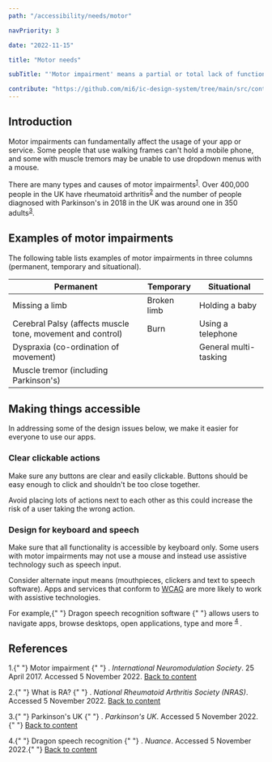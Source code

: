 ```yaml
---
path: "/accessibility/needs/motor"

navPriority: 3

date: "2022-11-15"

title: "Motor needs"

subTitle: "'Motor impairment' means a partial or total lack of function in a body part, usually a limb or limbs."

contribute: "https://github.com/mi6/ic-design-system/tree/main/src/content/structured/accessibility/needs/motor.mdx"
---
```


## Introduction

Motor impairments can fundamentally affect the usage of your app or service. Some people that use walking frames can't hold a mobile phone, and some with muscle tremors may be unable to use dropdown menus with a mouse.

There are many types and causes of motor impairments<sup id="ref-1"><a href="#fn-1">1</a></sup>. Over 400,000 people in the UK have rheumatoid arthritis<sup id="ref-2"><a href="#fn-2">2</a></sup> and the number of people diagnosed with Parkinson's in 2018 in the UK was around one in 350 adults<sup id="ref-3"><a href="#fn-3">3</a></sup>.

## Examples of motor impairments

The following table lists examples of motor impairments in three columns (permanent, temporary and situational).

| Permanent                                                  | Temporary   | Situational           |
| ---------------------------------------------------------- | ----------- | --------------------- |
| Missing a limb                                             | Broken limb | Holding a baby        |
| Cerebral Palsy (affects muscle tone, movement and control) | Burn        | Using a telephone     |
| Dyspraxia (co-ordination of movement)                      |             | General multi-tasking |
| Muscle tremor (including Parkinson's)                      |             |                       |

## Making things accessible

In addressing some of the design issues below, we make it easier for everyone to use our apps.

### Clear clickable actions

Make sure any buttons are clear and easily clickable. Buttons should be easy enough to click and shouldn't be too close together.

Avoid placing lots of actions next to each other as this could increase the risk of a user taking the wrong action.

### Design for keyboard and speech

Make sure that all functionality is accessible by keyboard only. Some users with motor impairments may not use a mouse and instead use assistive technology such as speech input.

Consider alternate input means (mouthpieces, clickers and text to speech software). Apps and services that conform to [WCAG](/accessibility/requirement/wcag) are more likely to work with assistive technologies.

<p>
  For example,{" "}
  <ic-link
    target="_blank"
    href="https://www.nuance.com/en-gb/dragon.html"
    rel="noreferer noopener nofollow"
    id="fn-1"
  >
    Dragon speech recognition software
  </ic-link>{" "}
  allows users to navigate apps, browse desktops, open applications, type and
  more
  <sup id="ref-4">
    <a href="#fn-4">4</a>
  </sup>.
</p>

## References

<p>
  1.{" "}
  <ic-link
    target="_blank"
    href="https://www.neuromodulation.com/motor-impairment"
    rel="noreferer noopener nofollow"
    id="fn-1"
  >
    Motor impairment
  </ic-link>{" "}
  .<i> International Neuromodulation Society</i>. 25 April 2017. Accessed 5
  November 2022. <a href="#ref-1">Back to content</a>
</p>
<p>
  2.{" "}
  <ic-link
    target="_blank"
    href="https://www.nras.org.uk/what-is-ra-article"
    rel="noreferer noopener nofollow"
    id="fn-2"
  >
    What is RA?
  </ic-link>{" "}
  .<i> National Rheumatoid Arthritis Society (NRAS)</i>. Accessed 5 November
  2022. <a href="#ref-2">Back to content</a>
</p>
<p>
  3.{" "}
  <ic-link
    target="_blank"
    href="https://www.parkinsons.org.uk/about-us/understanding-parkinsons-journalist/"
    rel="noreferer noopener nofollow"
    id="fn-3"
  >
    Parkinson's UK
  </ic-link>{" "}
  .<i> Parkinson's UK</i>. Accessed 5 November 2022.{" "}
  <a href="#ref-3">Back to content</a>
</p>
<p>
  4.{" "}
  <ic-link
    target="_blank"
    href="https://www.nuance.com/en-gb/dragon.html"
    rel="noreferer noopener nofollow"
    id="fn-4"
  >
    Dragon speech recognition
  </ic-link>{" "}
  .<i> Nuance</i>. Accessed 5 November 2022.{" "}
  <a href="#ref-4">Back to content</a>
</p>
